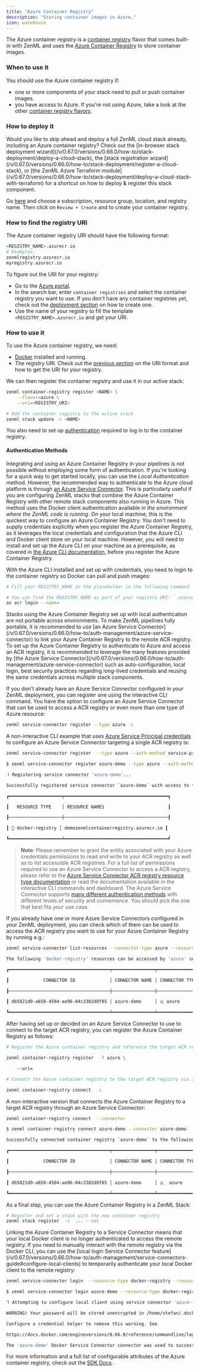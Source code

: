 ```yaml
---
title: "Azure Container Registry"
description: "Storing container images in Azure."
icon: warehouse
---
```


The Azure container registry is a [container registry](/v/0.67.0/versions/0.66.0/stack-components/container-registries) flavor that comes built-in with ZenML and uses the [Azure Container Registry](https://azure.microsoft.com/en-us/services/container-registry/) to store container images.

### When to use it

You should use the Azure container registry if:

* one or more components of your stack need to pull or push container images.
* you have access to Azure. If you're not using Azure, take a look at the other [container registry flavors](/v/0.67.0/versions/0.66.0/stack-components/container-registries#container-registry-flavors).

### How to deploy it

<Info>
    Would you like to skip ahead and deploy a full ZenML cloud stack already, including an Azure container registry? Check out the [in-browser stack deployment wizard](/v/0.67.0/versions/0.66.0/how-to/stack-deployment/deploy-a-cloud-stack), the [stack registration wizard](/v/0.67.0/versions/0.66.0/how-to/stack-deployment/register-a-cloud-stack), or [the ZenML Azure Terraform module](/v/0.67.0/versions/0.66.0/how-to/stack-deployment/deploy-a-cloud-stack-with-terraform) for a shortcut on how to deploy & register this stack component.
</Info>

Go [here](https://portal.azure.com/#create/Microsoft.ContainerRegistry) and choose a subscription, resource group, location, and registry name. Then click on `Review + Create` and to create your container registry.

### How to find the registry URI

The Azure container registry URI should have the following format:

```bash
<REGISTRY_NAME>.azurecr.io
# Examples:
zenmlregistry.azurecr.io
myregistry.azurecr.io
```

To figure out the URI for your registry:

* Go to the [Azure portal](https://portal.azure.com/#home).
* In the search bar, enter `container registries` and select the container registry you want to use. If you don't have any container registries yet, check out the [deployment section](/v/0.67.0/versions/0.66.0/stack-components/container-registries/azure#how-to-deploy-it) on how to create one.
* Use the name of your registry to fill the template `<REGISTRY_NAME>.azurecr.io` and get your URI.

### How to use it

To use the Azure container registry, we need:

* [Docker](https://www.docker.com) installed and running.
* The registry URI. Check out the [previous section](/v/0.67.0/versions/0.66.0/stack-components/container-registries/azure#how-to-find-the-registry-uri) on the URI format and how to get the URI for your registry.

We can then register the container registry and use it in our active stack:

```bash
zenml container-registry register <NAME> \
    --flavor=azure \
    --uri=<REGISTRY_URI>

# Add the container registry to the active stack
zenml stack update -c <NAME>
```

You also need to set up [authentication](/v/0.67.0/versions/0.66.0/stack-components/container-registries/azure#authentication-methods) required to log in to the container registry.

#### Authentication Methods

Integrating and using an Azure Container Registry in your pipelines is not possible without employing some form of authentication. If you're looking for a quick way to get started locally, you can use the _Local Authentication_ method. However, the recommended way to authenticate to the Azure cloud platform is through [an Azure Service Connector](/v/0.67.0/versions/0.66.0/how-to/auth-management/azure-service-connector). This is particularly useful if you are configuring ZenML stacks that combine the Azure Container Registry with other remote stack components also running in Azure.
<Tabs>
    <Tab title="Local Authentication">
This method uses the Docker client authentication available _in the environment where the ZenML code is running_. On your local machine, this is the quickest way to configure an Azure Container Registry. You don't need to supply credentials explicitly when you register the Azure Container Registry, as it leverages the local credentials and configuration that the Azure CLI and Docker client store on your local machine. However, you will need to install and set up the Azure CLI on your machine as a prerequisite, as covered in [the Azure CLI documentation](https://docs.microsoft.com/en-us/cli/azure/install-azure-cli), before you register the Azure Container Registry.

With the Azure CLI installed and set up with credentials, you need to login to the container registry so Docker can pull and push images:

```bash
# Fill your REGISTRY_NAME in the placeholder in the following command.

# You can find the REGISTRY_NAME as part of your registry URI: `.azurecr.io`
az acr login --name=
```

<Note>
    Stacks using the Azure Container Registry set up with local authentication are not portable across environments. To make ZenML pipelines fully portable, it is recommended to use [an Azure Service Connector](/v/0.67.0/versions/0.66.0/how-to/auth-management/azure-service-connector) to link your Azure Container Registry to the remote ACR registry.

</Note>
    </Tab>
    <Tab title="Azure Service Connector (recommended)">
    To set up the Azure Container Registry to authenticate to Azure and access an ACR registry, it is recommended to leverage the many features provided by [the Azure Service Connector](/v/0.67.0/versions/0.66.0/how-to/auth-management/azure-service-connector) such as auto-configuration, local login, best security practices regarding long-lived credentials and reusing the same credentials across multiple stack components.

If you don't already have an Azure Service Connector configured in your ZenML deployment, you can register one using the interactive CLI command. You have the option to configure an Azure Service Connector that can be used to access a ACR registry or even more than one type of Azure resource:

```bash
zenml service-connector register --type azure -i
```

A non-interactive CLI example that uses [Azure Service Principal credentials](https://learn.microsoft.com/en-us/azure/active-directory/develop/app-objects-and-service-principals) to configure an Azure Service Connector targeting a single ACR registry is:

```bash
zenml service-connector register  --type azure --auth-method service-principal --tenant_id= --client_id= --client_secret= --resource-type docker-registry --resource-id
```

```bash Example Command Output
$ zenml service-connector register azure-demo --type azure --auth-method service-principal --tenant_id=a79f3633-8f45-4a74-a42e-68871c17b7fb --client_id=8926254a-8c3f-430a-a2fd-bdab234d491e --client_secret=AzureSuperSecret --resource-type docker-registry --resource-id demozenmlcontainerregistry.azurecr.io

⠸ Registering service connector 'azure-demo'...

Successfully registered service connector `azure-demo` with access to the following resources:

┏━━━━━━━━━━━━━━━━━━━━┯━━━━━━━━━━━━━━━━━━━━━━━━━━━━━━━━━━━━━━━┓

┃   RESOURCE TYPE    │ RESOURCE NAMES                        ┃

┠────────────────────┼───────────────────────────────────────┨

┃ 🐳 docker-registry │ demozenmlcontainerregistry.azurecr.io ┃

┗━━━━━━━━━━━━━━━━━━━━┷━━━━━━━━━━━━━━━━━━━━━━━━━━━━━━━━━━━━━━━┛
```

> **Note**: Please remember to grant the entity associated with your Azure credentials permissions to read and write to your ACR registry as well as to list accessible ACR registries. For a full list of permissions required to use an Azure Service Connector to access a ACR registry, please refer to the [Azure Service Connector ACR registry resource type documentation](/v/0.67.0/versions/0.66.0/how-to/auth-management/azure-service-connector#acr-container-registry) or read the documentation available in the interactive CLI commands and dashboard. The Azure Service Connector supports [many different authentication methods](/v/0.67.0/versions/0.66.0/how-to/auth-management/azure-service-connector#authentication-methods) with different levels of security and convenience. You should pick the one that best fits your use case.

If you already have one or more Azure Service Connectors configured in your ZenML deployment, you can check which of them can be used to access the ACR registry you want to use for your Azure Container Registry by running e.g.:

```bash
zenml service-connector list-resources --connector-type azure --resource-type docker-registry
```

```bash Example Command Output
The following 'docker-registry' resources can be accessed by 'azure' service connectors that you have configured:

┏━━━━━━━━━━━━━━━━━━━━━━━━━━━━━━━━━━━━━━┯━━━━━━━━━━━━━━━━┯━━━━━━━━━━━━━━━━┯━━━━━━━━━━━━━━━━━━━━┯━━━━━━━━━━━━━━━━━━━━━━━━━━━━━━━━━━━━━━━┓

┃             CONNECTOR ID             │ CONNECTOR NAME │ CONNECTOR TYPE │ RESOURCE TYPE      │ RESOURCE NAMES                        ┃

┠──────────────────────────────────────┼────────────────┼────────────────┼────────────────────┼───────────────────────────────────────┨

┃ db5821d0-a658-4504-ae96-04c3302d8f85 │ azure-demo     │ 🇦 azure       │ 🐳 docker-registry │ demozenmlcontainerregistry.azurecr.io ┃

┗━━━━━━━━━━━━━━━━━━━━━━━━━━━━━━━━━━━━━━┷━━━━━━━━━━━━━━━━┷━━━━━━━━━━━━━━━━┷━━━━━━━━━━━━━━━━━━━━┷━━━━━━━━━━━━━━━━━━━━━━━━━━━━━━━━━━━━━━━┛
```

After having set up or decided on an Azure Service Connector to use to connect to the target ACR registry, you can register the Azure Container Registry as follows:

```bash
# Register the Azure container registry and reference the target ACR registry URI

zenml container-registry register  -f azure \

    --uri=

# Connect the Azure container registry to the target ACR registry via an Azure Service Connector

zenml container-registry connect  -i
```

A non-interactive version that connects the Azure Container Registry to a target ACR registry through an Azure Service Connector:

```bash
zenml container-registry connect  --connector
```

```bash Example Command Output
$ zenml container-registry connect azure-demo --connector azure-demo

Successfully connected container registry `azure-demo` to the following resources:

┏━━━━━━━━━━━━━━━━━━━━━━━━━━━━━━━━━━━━━━┯━━━━━━━━━━━━━━━━┯━━━━━━━━━━━━━━━━┯━━━━━━━━━━━━━━━━━━━━┯━━━━━━━━━━━━━━━━━━━━━━━━━━━━━━━━━━━━━━━┓

┃             CONNECTOR ID             │ CONNECTOR NAME │ CONNECTOR TYPE │ RESOURCE TYPE      │ RESOURCE NAMES                        ┃

┠──────────────────────────────────────┼────────────────┼────────────────┼────────────────────┼───────────────────────────────────────┨

┃ db5821d0-a658-4504-ae96-04c3302d8f85 │ azure-demo     │ 🇦  azure       │ 🐳 docker-registry │ demozenmlcontainerregistry.azurecr.io ┃

┗━━━━━━━━━━━━━━━━━━━━━━━━━━━━━━━━━━━━━━┷━━━━━━━━━━━━━━━━┷━━━━━━━━━━━━━━━━┷━━━━━━━━━━━━━━━━━━━━┷━━━━━━━━━━━━━━━━━━━━━━━━━━━━━━━━━━━━━━━┛
```

As a final step, you can use the Azure Container Registry in a ZenML Stack:

```bash
# Register and set a stack with the new container registry
zenml stack register  -c  ... --set
```

<Info>
    Linking the Azure Container Registry to a Service Connector means that your local Docker client is no longer authenticated to access the remote registry. If you need to manually interact with the remote registry via the Docker CLI, you can use the [local login Service Connector feature](/v/0.67.0/versions/0.66.0/how-to/auth-management/service-connectors-guide#configure-local-clients) to temporarily authenticate your local Docker client to the remote registry:

```bash
zenml service-connector login  --resource-type docker-registry --resource-id
```

```bash Example Command Output
$ zenml service-connector login azure-demo --resource-type docker-registry --resource-id demozenmlcontainerregistry.azurecr.io

⠹ Attempting to configure local client using service connector 'azure-demo'...

WARNING! Your password will be stored unencrypted in /home/stefan/.docker/config.json.

Configure a credential helper to remove this warning. See

https://docs.docker.com/engineversions/0.66.0/reference/commandline/login/#credentials-store

The 'azure-demo' Docker Service Connector connector was used to successfully configure the local Docker/OCI container registry client/SDK.
```
</Info>
    </Tab>
</Tabs>

For more information and a full list of configurable attributes of the Azure container registry, check out the [SDK Docs](https://sdkdocs.zenml.io/latest/core%5Fcode%5Fdocs/core-container%5Fregistries/#zenml.container%5Fregistries.azure%5Fcontainer%5Fregistry.AzureContainerRegistry) .


